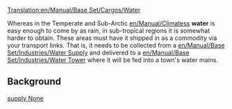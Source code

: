 [[Translation:en/Manual/Base Set/Cargos/Water]]

{{cs/Cargo|name=Water
|image=Water.png
|produced=[[en/Manual/Base Set/Industries/Water Supply]]
|accepted=[[en/Manual/Base Set/Industries/Water Tower]]
}}
Whereas in the Temperate and Sub-Arctic [[en/Manual/Climates]]s '''water''' is easy enough to come by as rain, in sub-tropical regions it is somewhat harder to obtain.  These areas must have it shipped in as a commodity via your transport links.  That is, it needs to be collected from a [[en/Manual/Base Set/Industries/Water Supply]] and delivered to a [[en/Manual/Base Set/Industries/Water Tower]] where it will be fed into a town's water mains.

==Background==
[https://www.wikipedia.org/wiki/Water supply None]